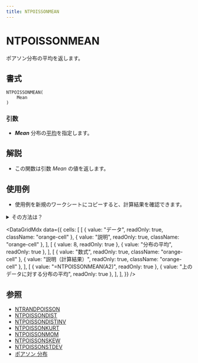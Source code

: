 ```yaml
---
title: NTPOISSONMEAN
---
```



# NTPOISSONMEAN

ポアソン分布の平均を返します。

## 書式

```excel
NTPOISSONMEAN(
    Mean
)
```

### 引数

- **_Mean_** 分布の[平均](https://www.ntrand.com/jp/glossary/#local_mean)を指定します。

## 解説

- この関数は引数 *Mean* の値を返します。

## 使用例

- 使用例を新規のワークシートにコピーすると、計算結果を確認できます。

<details>
<summary>その方法は？</summary>

1.  新しいブックまたはワークシートを作成します。
2.  ヘルプ トピックにある使用例を選択します（行番号および列番号を除く）。

    ![Selecting an example from Help](./../../assets/functions/HowToCopy.png)

    ヘルプから使用例を選択する

3.  Ctrl キーを押しながら C キーを押します。
4.  ワークシートのセル A1 を選択し、Ctrl キーを押しながら V キーを押します。
5.  計算結果と結果を返す数式の表示を切り替えるには、Ctrl キーを押しながら ` (アクサン グラーブ) キーを押すか、または [ツール] メニューの [ワークシート分析] をポイントし、[ワークシート分析モード] をクリックします。

</details>

<DataGridMdx
  data={{
    cells: [
      [
        { value: "データ", readOnly: true, className: "orange-cell" },
        { value: "説明", readOnly: true, className: "orange-cell" },
      ],
      [
        { value: 8, readOnly: true },
        { value: "分布の平均", readOnly: true },
      ],
      [
        { value: "数式", readOnly: true, className: "orange-cell" },
        { value: "説明（計算結果）", readOnly: true, className: "orange-cell" },
      ],
      [
        { value: "=NTPOISSONMEAN(A2)", readOnly: true },
        { value: "上のデータに対する分布の平均", readOnly: true },
      ],
    ],
  }}
/>

## 参照

- [NTRANDPOISSON](https://www.ntrand.com/jp/ntrandpoisson/)
- [NTPOISSONDIST](https://www.ntrand.com/jp/ntpoissondist/)
- [NTPOISSONDISTINV](https://www.ntrand.com/jp/ntpoissondistinv/)
- [NTPOISSONKURT](https://www.ntrand.com/jp/ntpoissonkurt/)
- [NTPOISSONMOM](https://www.ntrand.com/jp/ntpoissonmom/)
- [NTPOISSONSKEW](https://www.ntrand.com/jp/ntpoissonskew/)
- [NTPOISSONSTDEV](https://www.ntrand.com/jp/ntpoissonstdev/)
- [ポアソン 分布](https://www.ntrand.com/jp/poisson-distribution/)
